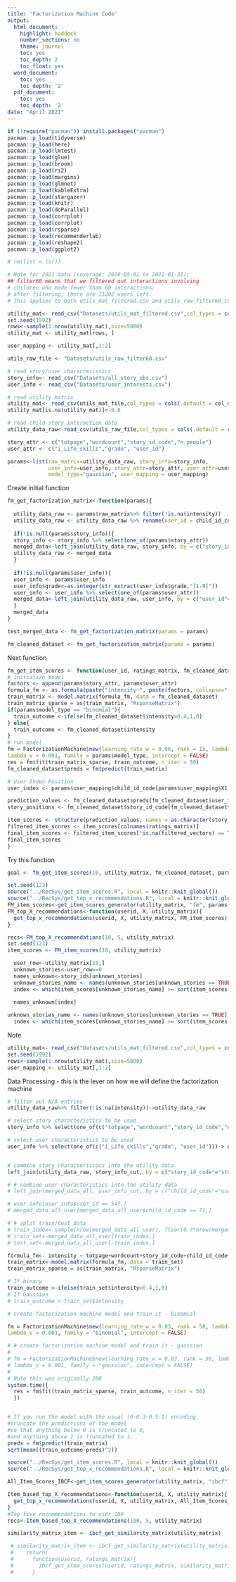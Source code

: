 ```yaml
---
title: 'Factorization Machine Code'
output:
  html_document:
    highlight: haddock
    number_sections: no
    theme: journal
    toc: yes
    toc_depth: 2
    toc_float: yes
  word_document:
    toc: yes
    toc_depth: '2'
  pdf_document:
    toc: yes
    toc_depth: '2'
date: "April 2021"
---
```


```r
if (!require("pacman")) install.packages("pacman")
pacman::p_load(tidyverse)
pacman::p_load(here)
pacman::p_load(lmtest)
pacman::p_load(glue)
pacman::p_load(broom)
pacman::p_load(ri2)
pacman::p_load(margins)
pacman::p_load(glmnet) 
pacman::p_load(kableExtra)
pacman::p_load(stargazer)
pacman::p_load(knitr)
pacman::p_load(doParallel)
pacman::p_load(corrplot)
pacman::p_load(corrplot)
pacman::p_load(rsparse)
pacman::p_load(recommenderlab)
pacman::p_load(reshape2)
pacman::p_load(ggplot2)

# rm(list = ls())

# Note for 2021 data (coverage: 2020-05-01 to 2021-01-31): 
## filter60 means that we filtered out interactions involving
# children who made fewer than 60 interactions;
# after filtering, there are 11202 users left.
# This applies to both utils_mat_filtered.csv and utils_raw_filter60.csv.

utility_mat<- read_csv("Datasets/utils_mat_filtered.csv",col_types = cols(.default = col_double()))
set.seed(1992)
rows<-sample(1:nrow(utility_mat),size=5000)
utility_mat <- utility_mat[rows, ]

user_mapping <- utility_mat[,1:2]

utils_raw_file <- "Datasets/utils_raw_filter60.csv"

# read story/user characteristics
story_info<- read_csv("Datasets/all_story_obs.csv")
user_info <- read_csv("Datasets/user_interests.csv")

# read utility matrix
utility_mat<- read_csv(utils_mat_file,col_types = cols(.default = col_double()))
utility_mat[is.na(utility_mat)]<-0.0

# read child-story interaction data
utility_data_raw<-read_csv(utils_raw_file,col_types = cols(.default = col_double()))

story_attr <- c("totpage","wordcount","story_id_code","n_people")
user_attr <- c("i_Life_skills","grade", "user_id")

params<-list(raw_matrix=utility_data_raw, story_info=story_info,
             user_info=user_info, story_attr=story_attr, user_attr=user_attr,
             model_type="gaussian", user_mapping = user_mapping)
```

Create initial function

```r
fm_get_factorization_matrix<-function(params){
  
  utility_data_raw <- params$raw_matrix%>% filter(!is.na(intensity))
  utility_data_raw <- utility_data_raw %>% rename(user_id = child_id_code)
  
  if(!is.null(params$story_info)){
  story_info <- story_info %>% select(one_of(params$story_attr))
  merged_data<-left_join(utility_data_raw, story_info, by = c("story_id_code"="story_id_code")) %>% drop_na 
  utility_data_raw <- merged_data
  }
  
  if(!is.null(params$user_info)){
  user_info <- params$user_info
  user_info$grade<-as.integer(str_extract(user_info$grade,"[1-9]"))
  user_info <- user_info %>% select(one_of(params$user_attr))
  merged_data<-left_join(utility_data_raw, user_info, by = c("user_id"="user_id")) %>% drop_na
  }
  merged_data
}

test_merged_data <- fm_get_factorization_matrix(params = params)

```


```r
fm_cleaned_dataset <- fm_get_factorization_matrix(params = params)
```

Next function
```r
fm_get_item_scores <- function(user_id, ratings_matrix, fm_cleaned_dataset, params){
# initialize model
factors <- append(params$story_attr, params$user_attr)
formula_fm <- as.formula(paste("intensity~", paste(factors, collapse="+")))
train_matrix <- model.matrix(formula_fm, data = fm_cleaned_dataset)
train_matrix_sparse = as(train_matrix, "RsparseMatrix")
if(params$model_type == "binomial"){
  train_outcome <-ifelse(fm_cleaned_dataset$intensity>0.4,1,0)
} else{
  train_outcome <- fm_cleaned_dataset$intensity
}
# run model
fm = FactorizationMachine$new(learning_rate_w = 0.06, rank = 15, lambda_w = 0.001,
lambda_v = 0.001, family = params$model_type, intercept = FALSE)
res = fm$fit(train_matrix_sparse, train_outcome, n_iter = 50)
fm_cleaned_dataset$preds = fm$predict(train_matrix)

# User Index Position
user_index <- params$user_mapping$child_id_code[params$user_mapping$X1 == user_id]

prediction_values <- fm_cleaned_dataset$preds[fm_cleaned_dataset$user_id==user_index]
story_positions <- fm_cleaned_dataset$story_id_code[fm_cleaned_dataset$user_id==user_index]

item_scores <- structure(prediction_values, names = as.character(story_positions))
filtered_item_scores <- item_scores[colnames(ratings_matrix)]
final_item_scores <- filtered_item_scores[!is.na(filtered_vectors) == TRUE]
final_item_scores
}
```

Try this function
```r
goal <- fm_get_item_scores(10, utility_matrix, fm_cleaned_dataset, params)
```

```r
set.seed(123)
source("../RecSys/get_item_scores.R", local = knitr::knit_global())
source("../RecSys/get_top_x_recommendations.R", local = knitr::knit_global())
FM_item_scores<-get_item_scores_generator(utility_matrix, "fm", params)
FM_top_X_recommendations<-function(userid, X, utility_matrix){
  get_top_x_recommendations(userid, X, utility_matrix, FM_item_scores)
}

recs<-FM_top_X_recommendations(10, 5, utility_matrix)
set.seed(123)
item_scores <- FM_item_scores(10, utility_matrix)
```


```r
  user_row<-utility_matrix[10,]
  unknown_stories<-user_row==0
  names_unknown<-story_ids[unknown_stories]
  unknown_stories_name <- names(unknown_stories[unknown_stories == TRUE])
  index <- which(item_scores[unknown_stories_name] >= sort(item_scores[unknown_stories_name], decreasing=T)[5], arr.ind=TRUE)
  
  names_unknown[index]

```
```r
unknown_stories_name <- names(unknown_stories[unknown_stories == TRUE])
  index <- which(item_scores[unknown_stories_name] >= sort(item_scores[unknown_stories_name], decreasing=T)[5], arr.ind=TRUE)
```

Note
```r
utility_mat<- read_csv("Datasets/utils_mat_filtered.csv",col_types = cols(.default = col_double()))
set.seed(1992)
rows<-sample(1:nrow(utility_mat),size=5000)
user_mapping <- utility_mat[,1:2]
```


Data Processing - this is the lever on how we will define the factorization machine

```r

# filter out N/A entries
utility_data_raw%>% filter(!is.na(intensity))->utility_data_raw

# select story characteristics to be used
story_info %>% select(one_of(c("totpage","wordcount","story_id_code","n_people")))-> story_info_cut

# select user characteristics to be used
user_info %>% select(one_of(c("i_Life_skills","grade", "user_id")))-> user_info_cut


# combine story characteristics into the utility data
left_join(utility_data_raw, story_info_cut, by = c("story_id_code"="story_id_code")) %>% drop_na-> merged_data_all

# # combine user characteristics into the utility data
# left_join(merged_data_all, user_info_cut, by = c("child_id_code"="user_id")) %>% drop_na-> merged_data_all_user

# user_info[user_info$user_id == 547,]
# merged_data_all_user[merged_data_all_user$child_id_code == 71,]

# # split train/test data
# train_index<-sample(nrow(merged_data_all_user), floor(0.7*nrow(merged_data_all_user)))
# train_set<-merged_data_all_user[train_index,]
# test_set<-merged_data_all_user[-train_index,]
```

```r

formula_fm<- intensity ~ totpage+wordcount+story_id_code+child_id_code+grade+n_people+i_Life_skills
train_matrix<-model.matrix(formula_fm, data = train_set)
train_matrix_sparse = as(train_matrix, "RsparseMatrix")

# If binary
train_outcome <-ifelse(train_set$intensity>0.4,1,0)
# If Gaussian
# train_outcome <-train_set$intensity
```

```r
# create factorization machine model and train it - binomial

fm = FactorizationMachine$new(learning_rate_w = 0.03, rank = 50, lambda_w = 0.001,
lambda_v = 0.001, family = "binomial", intercept = FALSE)

# # create factorization machine model and train it - gaussian
# 
# fm = FactorizationMachine$new(learning_rate_w = 0.03, rank = 50, lambda_w = 0.001,
# lambda_v = 0.001, family = "gaussian", intercept = FALSE) 
# 
# Note this was originally 200
system.time({
  res = fm$fit(train_matrix_sparse, train_outcome, n_iter = 50)
  })


# If you run the model with the usual (0-0.3-0.5-1) encoding,
#truncate the predictions of the model
#so that anything below 0 is truncated to 0,
#and anything above 1 is truncated to 1.
preds = fm$predict(train_matrix)
sqrt(mean((train_outcome-preds)^2))
```


```r
source("../RecSys/get_item_scores.R", local = knitr::knit_global())
source("../RecSys/get_top_x_recommendations.R", local = knitr::knit_global())

All_Item_Scores_IBCF<-get_item_scores_generator(utility_matrix, "ibcf")

Item_based_top_X_recommendations<-function(userid, X, utility_matrix){
  get_top_x_recommendations(userid, X, utility_matrix, All_Item_Scores_IBCF)
}
#Top five recommendations to user 100
recs<-Item_based_top_X_recommendations(100, 5, utility_matrix)

similarity_matrix_item <- ibcf_get_similarity_matrix(utility_matrix)

 # similarity_matrix_item <- ibcf_get_similarity_matrix(utility_matrix)
 #    return(
 #      function(userid, ratings_matrix){
 #        ibcf_get_item_scores(userid, ratings_matrix, similarity_matrix_item)
 #      }

```

